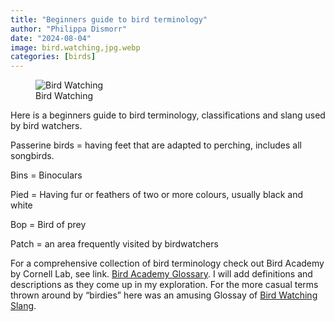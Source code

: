 ```yaml
---
title: "Beginners guide to bird terminology"
author: "Philippa Dismorr"
date: "2024-08-04"
image: bird.watching,jpg.webp
categories: [birds]
---
```


![Bird Watching](bird.watching,jpg.webp)  

Here is a beginners guide to bird terminology, classifications and slang used by bird watchers. 

Passerine birds = having feet that are adapted to perching, includes all songbirds.

Bins = Binoculars 

Pied = Having fur or feathers of two or more colours, usually black and white

Bop = Bird of prey

Patch = an area frequently visited by birdwatchers


For a comprehensive collection of bird terminology check out Bird Academy by Cornell Lab, see link. [Bird Academy Glossary](https://academy.allaboutbirds.org/bird-academys-a-to-z-glossary-of-bird-terms/). I will add definitions and descriptions as they come up in my exploration. For the more casual terms thrown around by "birdies" here was an amusing Glossay of [Bird Watching Slang](https://birding-world.com/glossary-birdwatching-slang/). 